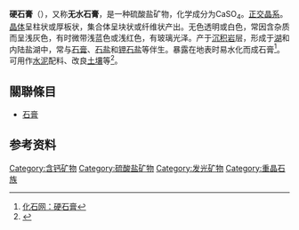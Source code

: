 {{stack|
{{Infobox mineral
| name        = 硬石膏
| category    = [[硫酸盐矿物|硫酸盐矿物]]
| boxwidth    = 
| boxbgcolor  = 
| image       = Anhydrite_HMNH1.jpg
| caption     = 
| formula     = CaSO<sub>4</sub>
| strunz      = 07.AD.30
| dana        = 28.3.2.1
| symmetry    = Orthorhombic 2/m 2/m 2/m
| unit cell   = a = 6.245(1) Å, b = 6.995(2) Å, c = 6.993(2) Å; Z = 4
| color       = 无色透明或白色
| system      = [[斜方晶系|斜方晶系]]
| mohs        = 3.5
| refractive  = nα = 1.567 - 1.574 nβ = 1.574 - 1.579 nγ = 1.609 - 1.618
| opticalprop = Biaxial (+)
| birefringence = δ = 0.042 - 0.044
| 2V          = 56 - 84°
| streak      = 白色
| gravity     = 2.97
| melt        = 
| fusibility  = 2
| diagnostic  = 
| solubility  = 
| diaphaneity = 
| other       =
| references  = <ref>Klein, Cornelis and Cornelius S. Hurlbut, 1985, Manual of Mineralogy, 20th ed., John Wiley and Sons, New York, ISBN 0-471-80580-7 </ref><ref>[http://webmineral.com/data/Anhydrite.shtml Webmineral]</ref><ref>[http://www.mindat.org/min-234.html Mindat.org]</ref><ref name=Handbook>[http://rruff.geo.arizona.edu/doclib/hom/anhydrite.pdf Handbook of Mineralogy]</ref>
}}
}}
'''硬石膏'''（{{lang-en|Anhydrite}}），又称'''无水石膏'''，是一种硫酸盐矿物，化学成分为CaSO<sub>4</sub>。[[正交晶系|正交晶系]]。[[晶体|晶体]]呈柱状或厚板状，集合体呈块状或纤维状产出。无色透明或白色，常因含杂质而呈浅灰色，有时微带浅蓝色或浅红色，有玻璃光泽。产于[[沉积岩|沉积岩]]层，形成于[[湖|湖]]和内陆盐湖中，常与[[石膏|石膏]]、[[石盐|石盐]]和[[钾石盐|钾石盐]]等伴生。暴露在地表时易水化而成石膏<ref>[http://www.uua.cn/rock/show-6384-1.html 化石网：硬石膏]{{Dead link|date=2018年6月 |bot=InternetArchiveBot |fix-attempted=no }}</ref>。可用作[[水泥|水泥]]配料、改良[[土壤|土壤]]等<ref>{{cite book zh |author=辞海编纂委员会 |title=《辞海》（1999年版） |format=M |edition=1 |location=上海 |publisher=上海辞书出版社 |date=2000 |pages= |id= ISBN 7-5326-0630-9}}</ref>。

== 關聯條目 ==
* [[石膏|石膏]]

==参考资料==
{{reflist}}

[[Category:含钙矿物|Category:含钙矿物]]
[[Category:硫酸盐矿物|Category:硫酸盐矿物]]
[[Category:发光矿物|Category:发光矿物]]
[[Category:重晶石族|Category:重晶石族]]
{{Mineral-stub}}
